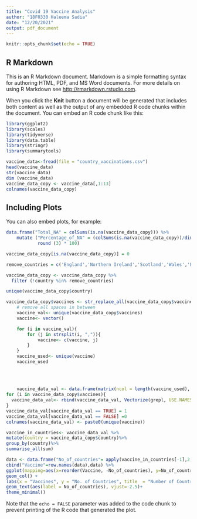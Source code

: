 ---
title: "Covid 19 Vaccine Analysis"
author: "18F0330 Haleema Sadia"
date: "12/20/2021"
output: pdf_document
---

```{r setup, include=FALSE}
knitr::opts_chunk$set(echo = TRUE)
```

## R Markdown

This is an R Markdown document. Markdown is a simple formatting syntax for authoring HTML, PDF, and MS Word documents. For more details on using R Markdown see <http://rmarkdown.rstudio.com>.

When you click the **Knit** button a document will be generated that includes both content as well as the output of any embedded R code chunks within the document. You can embed an R code chunk like this:

```{r}
library(ggplot2)
library(scales)
library(tidyverse)
library(data.table)
library(stringr)
library(summarytools)

vaccine_data<-fread(file = "country_vaccinations.csv")
head(vaccine_data)
str(vaccine_data)
dim (vaccine_data)
vaccine_data_copy <- vaccine_data[,1:13]
colnames(vaccine_data_copy)

```

## Including Plots

You can also embed plots, for example:

```{r }
data.frame("Total_NA" = colSums(is.na(vaccine_data_copy))) %>%
    mutate ("Percentage_of_NA" = (colSums(is.na(vaccine_data_copy))/dim(vaccine_data_copy)[1]) %>% 
            round (3) * 100)

vaccine_data_copy[is.na(vaccine_data_copy)] = 0

remove_countries = c('England','Northern Ireland','Scotland','Wales','Falkland Islands','Faeroe Islands','Isle of Man','Cayman Islands','Saint Helena','Saint Lucia','Saint Vincent and the Grenadines','Saint Kitts and Nevis')

vaccine_data_copy <- vaccine_data_copy %>%
  filter (!country %in% remove_countries) 

unique(vaccine_data_copy$country)

```

```{r }
vaccine_data_copy$vaccines <- str_replace_all(vaccine_data_copy$vaccines, " ","")
    # remove all spaces in between
    vaccine_val<- unique(vaccine_data_copy$vaccines)
    vaccine<- vector()

    for (i in vaccine_val){
        for (j in strsplit(i, ",")){
            vaccine<- c(vaccine, j)
        }
    }
    vaccine_used<- unique(vaccine)
    vaccine_used
    
    
    
    
    vaccine_data_val <- data.frame(matrix(ncol = length(vaccine_used), nrow = 0))
for (i in vaccine_data_copy$vaccines){
  vaccine_data_val<- rbind(vaccine_data_val, Vectorize(grepl, USE.NAMES = TRUE)(vaccine_used, str_replace_all(i," ","")))
}
vaccine_data_val[vaccine_data_val == TRUE] = 1
vaccine_data_val[vaccine_data_val == FALSE] =0
colnames(vaccine_data_val) <- paste0(unique(vaccine))

```

```{r }
vaccine_in_countries<- vaccine_data_val %>%
mutate(country = vaccine_data_copy$country)%>%
group_by(country)%>%
summarise_all(sum)

data <- data.frame("No_of_countries"= apply(vaccine_in_countries[-1],2, function(c)sum(c!=0)))
cbind("Vaccine"=row.names(data),data) %>%
ggplot(mapping=aes(x=reorder(Vaccine, -No_of_countries), y=No_of_countries, fill = Vaccine, alpha=2.5))+
geom_col() +
labs(x = "Vaccines", y = "No. of Countries", title  = "Number of Countries using vaccine")+
geom_text(aes(label = No_of_countries), vjust=-2.5)+
theme_minimal()

```

Note that the `echo = FALSE` parameter was added to the code chunk to prevent printing of the R code that generated the plot.
